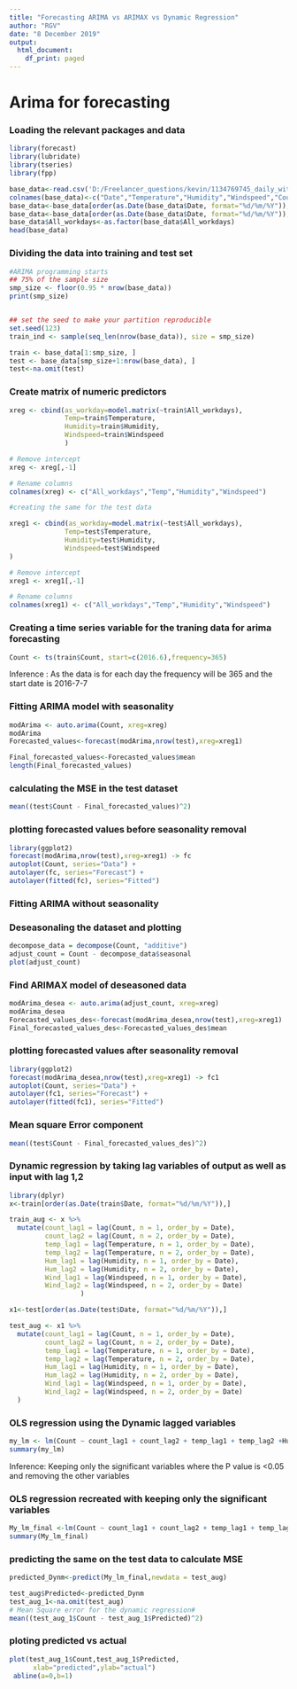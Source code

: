 ```yaml
---
title: "Forecasting ARIMA vs ARIMAX vs Dynamic Regression"
author: "RGV"
date: "8 December 2019"
output:
  html_document:
    df_print: paged
---
```


# Arima for forecasting

### Loading the relevant packages and data

```r
library(forecast)
library(lubridate)
library(tseries)
library(fpp)

base_data<-read.csv('D:/Freelancer_questions/kevin/1134769745_daily_with_workdays_27.csv')
colnames(base_data)<-c("Date","Temperature","Humidity","Windspeed","Count","All_workdays")
base_data<-base_data[order(as.Date(base_data$Date, format="%d/%m/%Y")),]
base_data<-base_data[order(as.Date(base_data$Date, format="%d/%m/%Y")),]
base_data$All_workdays<-as.factor(base_data$All_workdays)
head(base_data)

```


### Dividing the data into training and test set

```r
#ARIMA programming starts
## 75% of the sample size
smp_size <- floor(0.95 * nrow(base_data))
print(smp_size)


## set the seed to make your partition reproducible
set.seed(123)
train_ind <- sample(seq_len(nrow(base_data)), size = smp_size)

train <- base_data[1:smp_size, ]
test <- base_data[smp_size+1:nrow(base_data), ]
test<-na.omit(test)

```

### Create matrix of numeric predictors

```r
xreg <- cbind(as_workday=model.matrix(~train$All_workdays), 
              Temp=train$Temperature,
              Humidity=train$Humidity,
              Windspeed=train$Windspeed
              )

# Remove intercept
xreg <- xreg[,-1]

# Rename columns
colnames(xreg) <- c("All_workdays","Temp","Humidity","Windspeed")

#creating the same for the test data

xreg1 <- cbind(as_workday=model.matrix(~test$All_workdays), 
              Temp=test$Temperature,
              Humidity=test$Humidity,
              Windspeed=test$Windspeed
)

# Remove intercept
xreg1 <- xreg1[,-1]

# Rename columns
colnames(xreg1) <- c("All_workdays","Temp","Humidity","Windspeed")

```

### Creating a time series variable for the traning data for arima forecasting

```r
Count <- ts(train$Count, start=c(2016.6),frequency=365)

```
Inference : As the data is for each day the frequency will be 365 and the start date is 2016-7-7

### Fitting ARIMA model with seasonality

```r
modArima <- auto.arima(Count, xreg=xreg)
modArima
Forecasted_values<-forecast(modArima,nrow(test),xreg=xreg1)

Final_forecasted_values<-Forecasted_values$mean
length(Final_forecasted_values)
```

### calculating the MSE in the test dataset

```r
mean((test$Count - Final_forecasted_values)^2)
```

### plotting forecasted values before seasonality removal

```r
library(ggplot2)
forecast(modArima,nrow(test),xreg=xreg1) -> fc
autoplot(Count, series="Data") + 
autolayer(fc, series="Forecast") + 
autolayer(fitted(fc), series="Fitted")
```


### Fitting ARIMA without seasonality

### Deseasonaling the dataset and plotting

```r

decompose_data = decompose(Count, "additive")
adjust_count = Count - decompose_data$seasonal
plot(adjust_count)
```
### Find ARIMAX model of deseasoned data

```r
modArima_desea <- auto.arima(adjust_count, xreg=xreg)
modArima_desea
Forecasted_values_des<-forecast(modArima_desea,nrow(test),xreg=xreg1)
Final_forecasted_values_des<-Forecasted_values_des$mean

```
### plotting forecasted values after seasonality removal

```r
library(ggplot2)
forecast(modArima_desea,nrow(test),xreg=xreg1) -> fc1
autoplot(Count, series="Data") + 
autolayer(fc1, series="Forecast") + 
autolayer(fitted(fc1), series="Fitted")
```


### Mean square Error component

```r


mean((test$Count - Final_forecasted_values_des)^2)
```


### Dynamic regression by taking lag variables of output as well as input with lag 1,2

```r
library(dplyr)
x<-train[order(as.Date(train$Date, format="%d/%m/%Y")),]

train_aug <- x %>%
  mutate(count_lag1 = lag(Count, n = 1, order_by = Date),
         count_lag2 = lag(Count, n = 2, order_by = Date),
         temp_lag1 = lag(Temperature, n = 1, order_by = Date),
         temp_lag2 = lag(Temperature, n = 2, order_by = Date),
         Hum_lag1 = lag(Humidity, n = 1, order_by = Date),
         Hum_lag2 = lag(Humidity, n = 2, order_by = Date),
         Wind_lag1 = lag(Windspeed, n = 1, order_by = Date),
         Wind_lag2 = lag(Windspeed, n = 2, order_by = Date)
                  )

x1<-test[order(as.Date(test$Date, format="%d/%m/%Y")),]

test_aug <- x1 %>%
  mutate(count_lag1 = lag(Count, n = 1, order_by = Date),
         count_lag2 = lag(Count, n = 2, order_by = Date),
         temp_lag1 = lag(Temperature, n = 1, order_by = Date),
         temp_lag2 = lag(Temperature, n = 2, order_by = Date),
         Hum_lag1 = lag(Humidity, n = 1, order_by = Date),
         Hum_lag2 = lag(Humidity, n = 2, order_by = Date),
         Wind_lag1 = lag(Windspeed, n = 1, order_by = Date),
         Wind_lag2 = lag(Windspeed, n = 2, order_by = Date)
  )

```

### OLS regression using the Dynamic lagged variables


```r
my_lm <- lm(Count ~ count_lag1 + count_lag2 + temp_lag1 + temp_lag2 +Hum_lag1+Hum_lag2+Wind_lag1+Wind_lag2,data = train_aug[3:nrow(train_aug), ])
summary(my_lm)
```
Inference: Keeping only the significant variables where the P value is <0.05 and removing the other variables

### OLS regression recreated with keeping only the significant variables

```r
My_lm_final <-lm(Count ~ count_lag1 + count_lag2 + temp_lag1 + temp_lag2 , data = train_aug[3:nrow(train_aug), ])
summary(My_lm_final)
```

### predicting the same on the test data to calculate MSE

```r
predicted_Dynm<-predict(My_lm_final,newdata = test_aug)

test_aug$Predicted<-predicted_Dynm
test_aug_1<-na.omit(test_aug)
# Mean Square error for the dynamic regression#
mean((test_aug_1$Count - test_aug_1$Predicted)^2)
```

### ploting predicted vs actual

```r
plot(test_aug_1$Count,test_aug_1$Predicted,
      xlab="predicted",ylab="actual")
 abline(a=0,b=1)
```

